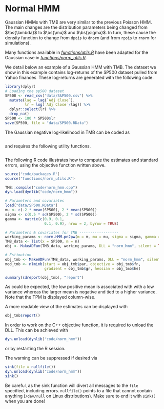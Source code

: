 # Normal HMM

Gaussian HMMs with TMB are very similar to the previous Poisson HMM.
The main changes are the distribution parameters being changed from $\bs{\lambda}$ to $\bs{\mu}$ and $\bs{\sigma}$.
In turn, these cause the density function to change from `dpois` to `dnorm` (and from `rpois` to `rnorm` for simulations).

Many functions available in *[functions/utils.R](#utils.R)* have been adapted for the Gaussian case in *[functions/norm_utils.R](#norm_utils.R)*.

We detail below an example of a Gaussian HMM with TMB.
The dataset we show in this example contains log-returns of the SP500 dataset pulled from Yahoo finances.
These log-returns are generated with the following code.
```r
library(dplyr)
# Loading the sp500 dataset
SP500 <- read_csv("data/S&P500.csv") %>%
  mutate(lag = lag(`Adj Close`),
         lr = log(`Adj Close`/lag)) %>%
  dplyr::select(lr) %>%
  drop_na()
SP500 <- 100 * SP500$lr
save(SP500, file = "data/SP500.RData")
```

The Gaussian negative log-likelihood in TMB can be coded as
```Rcpp
```

and requires the following utility functions.
```Rcpp
```

The following R code illustrates how to compute the estimates and standard errors, using the objective function written above.
```r
source("code/packages.R")
source("functions/norm_utils.R")

TMB::compile("code/norm_hmm.cpp")
dyn.load(dynlib("code/norm_hmm"))

# Parameters and covariates
load("data/SP500.RData")
mu <- c(-2 * mean(SP500), 2 * mean(SP500))
sigma <- c(0.5 * sd(SP500), 2 * sd(SP500))
gamma <- matrix(c(0.9, 0.1,
                  0.1, 0.9), nrow = 2, byrow = TRUE)

# Parameters & covariates for TMB ------------------
working_params <- norm.HMM.pn2pw(m = m, mu = mu, sigma = sigma, gamma = gamma)
TMB_data <- list(x = SP500, m = m)
obj <- MakeADFun(TMB_data, working_params, DLL = "norm_hmm", silent = TRUE)

# Estimation
obj_tmb <- MakeADFun(TMB_data, working_params, DLL = "norm_hmm", silent = TRUE)
mod_tmb <- nlminb(start = obj_tmb$par, objective = obj_tmb$fn,
                  gradient = obj_tmb$gr, hessian = obj_tmb$he)

summary(sdreport(obj_tmb), "report")
```

As could be expected, the low positive mean is associated with with a low variance whereas the larger mean is negative and tied to a higher variance.
Note that the TPM is displayed column-wise.

A more readable view of the estimates can be displayed with
```r
obj_tmb$report()
```

In order to work on the C++ objective function, it is required to unload the DLL.
This can be achieved with
```r
dyn.unload(dynlib("code/norm_hmm"))
```
or by restarting the R session.

The warning can be suppressed if desired via
```r
sink(file = nullfile())
dyn.unload(dynlib("code/norm_hmm"))
sink()
```
Be careful, as the sink function will divert all messages to the `file` specified, including errors.
`nullfile()` points to a file that cannot contain anything (`/dev/null` on Linux distributions).
Make sure to end it with `sink()` when you are done!

